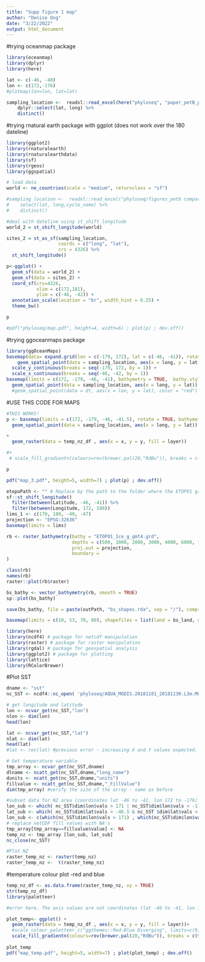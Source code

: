 ```yaml
---
title: "Supp figure 1 map"
author: "Denise Ong"
date: "3/22/2022"
output: html_document
---
```


#trying oceanmap package
```r
library(oceanmap)
library(dplyr)
library(here)

lat <- c(-46, -40)
lon <- c(172,-176)
#plotmap(lon=lon, lat=lat)

sampling_location <-  readxl::read_excel(here("phyloseq", "paper_petB_primers", "figures_petb compare_1.0", "supp_sample_list_v1.xlsx"), sheet="original_cycle") %>%
    dplyr::select(lat, long) %>%
    distinct()
```

#trying rnatural earth package with ggplot (does not work over the 180 dateline)
```r
library(ggplot2)
library(rnaturalearth)
library(rnaturalearthdata)
library(sf)
library(rgeos)
library(ggspatial)

# load data
world <- ne_countries(scale = "medium", returnclass = "sf")

#sampling_location <-  readxl::read_excel("phyloseq/figures_petb compare/supp_sample_list_v1.xlsx", sheet="original_cycle") %>%
#    select(lat, long,cycle_name) %>%
#    distinct()

#deal with dateline using st_shift_longitude
world_2 = st_shift_longitude(world)

sites_2 = st_as_sf(sampling_location,
                   coords = c("long", "lat"),
                   crs = 4326) %>%
  st_shift_longitude()

p<-ggplot() +
  geom_sf(data = world_2) +
  geom_sf(data = sites_2) +
  coord_sf(crs=4326,
           xlim = c(172,181), 
           ylim = c(-46, -42)) +
  annotation_scale(location = "br", width_hint = 0.25) +
  theme_bw()

p

#pdf("phyloseq/map.pdf", height=4, width=6) ; plot(p) ; dev.off()
```


#trying ggoceanmaps package
```r
library(ggOceanMaps)
basemap(data= expand.grid(lon = c(-179, 172), lat = c(-46, -41)), rotate = TRUE) +
    geom_spatial_point(data = sampling_location, aes(x = long, y = lat)) +
  scale_y_continuous(breaks = seq(-179, 172, by = 1)) +
  scale_x_continuous(breaks = seq(-46, -42, by = 1)) 
basemap(limits = c(172, -179, -46, -41), bathymetry = TRUE,  bathy.style = "contour_blues") + # a synonym: basemap(dt)
  geom_spatial_point(data = sampling_location, aes(x = long, y = lat))
  #geom_spatial_point(data = dt, aes(x = lon, y = lat), color = "red")
```

#USE THIS CODE FOR MAPS
```r
#THIS WORKS!
p <- basemap(limits = c(172, -179, -46, -41.5), rotate = TRUE, bathymetry = TRUE,  bathy.style = "poly_greys", lon.interval = 2, lat.interval = 1,grid.size = 0.5) + 
  geom_spatial_point(data = sampling_location, aes(x = long, y = lat))

+
  geom_raster(data = temp_nz_df , aes(x = x, y = y, fill = layer))

#+
 # scale_fill_gradientn(colours=rev(brewer.pal(20,"RdBu")), breaks = c(9, 10, 11, 12, 13, 14, 15)) 

p

pdf("map_3.pdf", height=5, width=7) ; plot(p) ; dev.off()
```

```r
etopoPath <- "" # Replace by the path to the folder where the ETOPO1 grd file is located.
sf::st_shift_longitude()
  filter(between(Latitude, -46, -41)) %>%
  filter(between(Longitude, 172, 180))
lims_1 <- c(170, 180, -40, -47)
projection <- "EPSG:32636"
basemap(limits = lims)

rb <- raster_bathymetry(bathy = "ETOPO1_Ice_g_gmt4.grd",
                        depths = c(500, 1000, 2000, 3000, 4000, 6000, 10000), 
                        proj.out = projection, 
                        boundary = 
)

class(rb)
names(rb)
raster::plot(rb$raster)

bs_bathy <- vector_bathymetry(rb, smooth = TRUE)
sp::plot(bs_bathy)

save(bs_bathy, file = paste(outPath, "bs_shapes.rda", sep = "/"), compress = "xz")

basemap(limits = c(10, 53, 70, 80), shapefiles = list(land = bs_land, glacier = bs_glacier, bathy = bs_bathy), bathymetry = TRUE, glaciers = TRUE)
```


```r
library(here)
library(ncdf4) # package for netcdf manipulation
library(raster) # package for raster manipulation
library(rgdal) # package for geospatial analysis
library(ggplot2) # package for plotting
library(lattice)
library(RColorBrewer)
```

#Plot SST
```r
dname <- "sst"
nc_SST <- ncdf4::nc_open( 'phyloseq/AQUA_MODIS.20181101_20181130.L3m.MO.NSST.sst.4km.nc')
```

```r
# get longitude and latitude
lon <- ncvar_get(nc_SST,"lon")
nlon <- dim(lon)
head(lon)

lat <- ncvar_get(nc_SST,"lat")
nlat <- dim(lat)
head(lat)
#lat <- rev(lat) #previous error - increasing X and Y values expected. Reverse the values to make increasing lat values.
```

```r
# Get temperature variable
tmp_array <- ncvar_get(nc_SST,dname)
dlname <- ncatt_get(nc_SST,dname,"long_name")
dunits <- ncatt_get(nc_SST,dname,"units")
fillvalue <- ncatt_get(nc_SST,dname,"_FillValue")
dim(tmp_array) #verify the size of the array - same as before
```

```r
#subset data for NZ area (coordinates lat -46 to -41, lon 172 to -176)
lon_sub <- which( nc_SST$dim$lon$vals > 171 | nc_SST$dim$lon$vals < -178)
lat_sub <- which( nc_SST$dim$lat$vals > -46.5 & nc_SST $dim$lat$vals < -41.5)
lon_sub <- c(which(nc_SST$dim$lon$vals > 171) , which(nc_SST$dim$lon$vals < -178) )
# replace netCDF fill values with NA's
tmp_array[tmp_array==fillvalue$value] <- NA
temp_nz <- tmp_array [lon_sub, lat_sub]
nc_close(nc_SST)
```

```r
#Plot NZ
raster_temp_nz <- raster(temp_nz)
raster_temp_nz <-  t(raster_temp_nz)


```

#temperature colour plot -red and blue
```r
temp_nz_df <- as.data.frame(raster_temp_nz, xy = TRUE)
str(temp_nz_df)
library(paletteer)

#error here. The axis values are not coordinates (lat -46 to -41, lon 172 to -176). I think the way would be to create a new create a column with the coordinates, but because of the way the data is formed I'm not sure how to do.

plot_temp<- ggplot() +
  geom_raster(data = temp_nz_df , aes(x = x, y = y, fill = layer))+
  #scale_colour_paletteer_c("ggthemes::Red-Blue Diverging", limits=c(9, 15))
  scale_fill_gradientn(colours=rev(brewer.pal(20,"RdBu")), breaks = c(9, 10, 11, 12, 13, 14, 15)) 
  
plot_temp
pdf("map_temp.pdf", height=5, width=7) ; plot(plot_temp) ; dev.off()

```